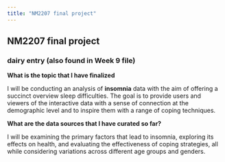 ```yaml
---
title: "NM2207 final project"
---
```


## NM2207 final project 

### dairy entry (also found in Week 9 file)

**What is the topic that I have finalized**

I will be conducting an analysis of **insomnia** data with the aim of offering a succinct overview sleep difficulties. The goal is to provide users and viewers of the interactive data with a sense of connection at the demographic level and to inspire them with a range of coping techniques.

**What are the data sources that I have curated so far?**

I will be examining the primary factors that lead to insomnia, exploring its effects on health, and evaluating the effectiveness of coping strategies, all while considering variations across different age groups and genders.
